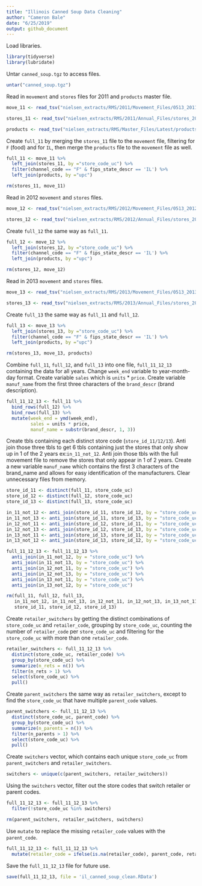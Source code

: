 ```yaml
---
title: "Illinois Canned Soup Data Cleaning"
author: "Cameron Bale"
date: "6/25/2019"
output: github_document
---
```


Load libraries.
```r
library(tidyverse)
library(lubridate)
```

Untar `canned_soup.tgz` to access files.
```r
untar("canned_soup.tgz")
```

Read in `movement` and `stores` files for 2011 and `products` master file.
```r
move_11 <- read_tsv("nielsen_extracts/RMS/2011/Movement_Files/0513_2011/1290_2011.tsv")

stores_11 <- read_tsv("nielsen_extracts/RMS/2011/Annual_Files/stores_2011.tsv")

products <- read_tsv("nielsen_extracts/RMS/Master_Files/Latest/products.tsv", quote="")
```

Create `full_11` by merging the `stores_11` file to the `movement` file, filtering for `F` (food) and for `IL`, then
merge the `products` file to the `movement` file as well.
```r
full_11 <- move_11 %>%
  left_join(stores_11, by ="store_code_uc") %>% 
  filter(channel_code == "F" & fips_state_descr == 'IL') %>%
  left_join(products, by ="upc")

rm(stores_11, move_11)
```

Read in 2012 `movement` and `stores` files. 
```r
move_12 <- read_tsv("nielsen_extracts/RMS/2012/Movement_Files/0513_2012/1290_2012.tsv")

stores_12 <- read_tsv("nielsen_extracts/RMS/2012/Annual_Files/stores_2012.tsv")
```

Create `full_12` the same way as `full_11`.
```r
full_12 <- move_12 %>%
  left_join(stores_12, by ="store_code_uc") %>% 
  filter(channel_code == "F" & fips_state_descr == 'IL') %>%
  left_join(products, by ="upc")

rm(stores_12, move_12)
```

Read in 2013 `movement` and `stores` files.
```r
move_13 <- read_tsv("nielsen_extracts/RMS/2013/Movement_Files/0513_2013/1290_2013.tsv")

stores_13 <- read_tsv("nielsen_extracts/RMS/2013/Annual_Files/stores_2013.tsv", guess_max = 20000)
```

Create `full_13` the same way as `full_11` and `full_12`.
```r
full_13 <- move_13 %>%
  left_join(stores_13, by ="store_code_uc") %>% 
  filter(channel_code == "F" & fips_state_descr == 'IL') %>%
  left_join(products, by ="upc")

rm(stores_13, move_13, products)
```

Combine `full_11`, `full_12`, and `full_13` into one file, `full_11_12_13` containing the data for all years.
Change `week_end` variable to year-month-day format. Create variable `sales` which is `units` * `price`. Create 
variable `manuf_name` from the first three characters of the `brand_descr` (brand description).
```r
full_11_12_13 <- full_11 %>%
  bind_rows(full_12) %>%
  bind_rows(full_13) %>%
  mutate(week_end = ymd(week_end), 
         sales = units * price,
         manuf_name = substr(brand_descr, 1, 3))
```

Create tbls containing each distinct store code (`store_id_11/12/13`). Anti join those three tbls to get 6 tbls containing just the stores that only show up in 1 of the 2 years ex:`in_11_not_12`. Anti join those  tbls with the full movement file to remove the stores that only appear in 1 of 2 years. Create a new variable `manuf_name` which contains the first 3 characters of the brand_name and allows for easy identification of the manufacturers. Clear unnecessary files from memory.
```r
store_id_11 <- distinct(full_11, store_code_uc)
store_id_12 <- distinct(full_12, store_code_uc)
store_id_13 <- distinct(full_13, store_code_uc)

in_11_not_12 <- anti_join(store_id_11, store_id_12, by = "store_code_uc")
in_11_not_13 <- anti_join(store_id_11, store_id_13, by = "store_code_uc")
in_12_not_11 <- anti_join(store_id_12, store_id_11, by = "store_code_uc")
in_12_not_13 <- anti_join(store_id_12, store_id_13, by = "store_code_uc")
in_13_not_11 <- anti_join(store_id_13, store_id_11, by = "store_code_uc")
in_13_not_12 <- anti_join(store_id_13, store_id_12, by = "store_code_uc")

full_11_12_13 <- full_11_12_13 %>%
  anti_join(in_11_not_12, by = "store_code_uc") %>%
  anti_join(in_11_not_13, by = "store_code_uc") %>%
  anti_join(in_12_not_11, by = "store_code_uc") %>%
  anti_join(in_12_not_13, by = "store_code_uc") %>%
  anti_join(in_13_not_11, by = "store_code_uc") %>%
  anti_join(in_13_not_12, by = "store_code_uc")

rm(full_11, full_12, full_13, 
   in_11_not_12, in_11_not_13, in_12_not_11, in_12_not_13, in_13_not_11, in_13_not_12,
   store_id_11, store_id_12, store_id_13)
```

Create `retailer_switchers` by getting the distinct combinations of `store_code_uc` and `retailer_code`, grouping by
`store_code_uc`, counting the number of `retailer_code` per `store_code_uc` and filtering for the `store_code_uc`
with more than one `retailer_code`.
```r
retailer_switchers <- full_11_12_13 %>%
  distinct(store_code_uc, retailer_code) %>%
  group_by(store_code_uc) %>%
  summarize(n_rets = n()) %>%
  filter(n_rets > 1) %>%
  select(store_code_uc) %>%
  pull()
```

Create `parent_switchers` the same way as `retailer_switchers`, except to find the `store_code_uc` that have multiple
`parent_code` values.
```r
parent_switchers <- full_11_12_13 %>%
  distinct(store_code_uc, parent_code) %>%
  group_by(store_code_uc) %>%
  summarize(n_parents = n()) %>%
  filter(n_parents > 1) %>%
  select(store_code_uc) %>%
  pull()
```

Create `switchers` vector, which contains each unique `store_code_uc` from `parent_switchers` and `retailer_switchers`.
```r
switchers <- unique(c(parent_switchers, retailer_switchers))
```

Using the `switchers` vector, filter out the store codes that switch retailer or parent codes.
```r
full_11_12_13 <- full_11_12_13 %>%
  filter(!store_code_uc %in% switchers)

rm(parent_switchers, retailer_switchers, switchers)
```

Use `mutate` to replace the missing `retailer_code` values with the `parent_code`.
```r
full_11_12_13 <- full_11_12_13 %>%
  mutate(retailer_code = ifelse(is.na(retailer_code), parent_code, retailer_code))
```

Save the `full_11_12_13` file for future use.
```r
save(full_11_12_13, file = 'il_canned_soup_clean.RData')
```

